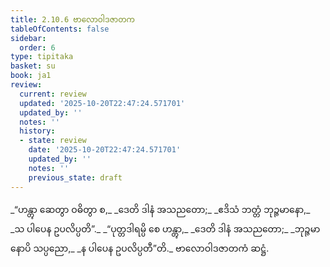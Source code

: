 ```yaml
---
title: 2.10.6 ဗာလောဝါဒဇာတက
tableOfContents: false
sidebar:
  order: 6
type: tipitaka
basket: su
book: ja1
review:
  current: review
  updated: '2025-10-20T22:47:24.571701'
  updated_by: ''
  notes: ''
  history:
  - state: review
    date: '2025-10-20T22:47:24.571701'
    updated_by: ''
    notes: ''
    previous_state: draft
---
```



<DynamicBreadcrumb />


<ReviewStatus review={frontmatter.review} showDetails={true} />

<HypothesisAnnotation frontmatter={frontmatter} />

<Division number="192" book="ja1" e="ch" v="22" p="68">

<Paragraph number="650" type="verses" book="ja1">
_“ဟန္တွာ ဆေတွာ ဝဓိတွာ စ,_  
_ဒေတိ ဒါနံ အသညတော;_  
_ဧဒိသံ ဘတ္တံ ဘုဉ္ဇမာနော,_  
_သ ပါပေန ဥပလိပ္ပတိ”._  

</Paragraph>

</Division>
<Division number="193" book="ja1" e="ch" v="22" p="69">

<Paragraph number="651" type="verses" book="ja1">
_“ပုတ္တဒါရမ္ပိ စေ ဟန္တွာ,_  
_ဒေတိ ဒါနံ အသညတော;_  
_ဘုဉ္ဇမာနောပိ သပ္ပညော,_  
_န ပါပေန ဥပလိပ္ပတီ”တိ._  


</Paragraph>
</Division>

<Paragraph number="652" type="center" book="ja1">
ဗာလောဝါဒဇာတကံ ဆဋ္ဌံ.
</Paragraph>